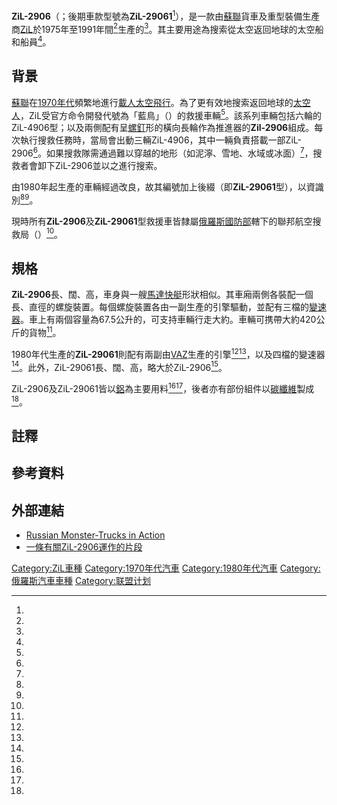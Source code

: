 {{Infobox automobile
| name         = ZiL-2906 / ZiL-29061
| image        = ЗиЛ-29061 - учение поисково-спасательного отряда по обнаружению и эвакуации экипажа космического корабля «Союз ТМА» 01.jpg
| caption      = 一名工人正在檢修一輛 ZiL-29061 型，後方的車輛全為可搭載 ZiL-29061 的 ZiL-49061 型
| manufacturer = [[ZiL|ZiL]]
| assembly     = {{flag|蘇聯}}
| production   = 1975年−1979年（ZiL-2906）<ref group="參" name="voprosik" /><br />1980年−1991年（ZiL-29061）<ref group="參" name="ukinteh" />
| layout       = 由兩側螺旋裝置推進，雙引擎及雙變速器
| length       = {{convert|3.8|m|ft}}（ZiL-2906）<br />{{convert|4.9|m|ft}}（ZiL-29061）
| width        = {{convert|2.3|m|ft}}（ZiL-2906）<br />{{convert|2.4|m|ft}}（ZiL-29061）
| height       = {{convert|1.97|m|ft}}（ZiL-2906）<br />{{convert|2.2|m|ft}}（ZiL-29061）
| weight       = 2公噸（ZiL-29061）
| 最高速度     = {{convert|65|kph|mph|abbr=on}}（平地）<br />{{convert|45|kph|mph|abbr=on}}（雪地）<br />{{convert|20|kph|mph|abbr=on}}（沼澤）<br />{{convert|16|kph|mph|abbr=on}}（水面）<br />（來源：<ref group="參" name="unique-autos" />）
| related      = Zil-4904（同為螺旋推進車輛）<br />ZiL-4906 / ZiL-49061（搭載車）
}}
'''ZiL-2906'''（{{lang-ru|'''ЗИЛ-2906'''}}；後期車款型號為'''ZiL-29061'''{{NoteTag|有些文獻<ref group="參" name="5koleso" /><ref group="參" name="diseno" />仍以ZiL-2906指稱後期生產的車輛。}}<ref group="參" name="voprosik" />），是一款由[[蘇聯|蘇聯]]貨車及重型裝備生產商[[ZiL|ZiL]]於1975年至1991年間<ref group="參" name="5koleso" group="參" />生產的{{tsl|en|Screw-propelled vehicle|螺旋推進車輛}}<ref group="參" name="wired" />。其主要用途為搜索從太空返回地球的太空船和船員<ref group="參" name="ukinteh" />。

== 背景 ==
[[蘇聯|蘇聯]]在[[1970年代|1970年代]]頻繁地進行[[蘇聯太空計劃|載人太空飛行]]。為了更有效地搜索返回地球的[[太空人|太空人]]，ZiL受官方命令{{NoteTag|有俄文文獻<ref group="參" name="ukinteh" />稱此計劃由[[科羅廖夫|科羅廖夫]]親自指令研發，但科羅廖夫早於ZiL-2906首次投產前九年去世。}}開發代號為「藍鳥」（{{lang-ru|Синяя птица}}）的救援車輛<ref name="5koleso" group="參" />。該系列車輛包括六輪的ZiL-4906型；以及兩側配有呈[[螺釘|螺釘]]形的橫向長輪作為推進器的'''Zil-2906'''組成。每次執行搜救任務時，當局會出動三輛ZiL-4906，其中一輛負責搭載一部ZiL-2906{{NoteTag|ZiL-2906不適合於路面行走<ref name="5koleso" group="參" />，故必須先由ZiL-4906（或'''ZiL-49061'''）接載。}}<ref group="參" name="unique-autos" />。如果搜救隊需通過難以穿越的地形（如泥濘、雪地、水域或冰面）<ref group="參" name="diseno" />，搜救者會卸下ZiL-2906並以之進行搜索。

由1980年起生產的車輛經過改良，故其編號加上後綴（即'''ZiL-29061'''型），以資識別<ref group="參" name="voprosik" /><ref group="參" name="ukinteh" />。

現時所有'''ZiL-2906'''及'''ZiL-29061'''型救援車皆隸屬[[俄羅斯國防部|俄羅斯國防部]]轄下的聯邦航空搜救局（{{lang-ru|Федерального управления авиационно-космического поиска и спасания}}）<ref name="5koleso" group="參" />。

== 規格 ==
'''ZiL-2906'''長{{convert|3.8|m|ft}}、闊{{convert|2.3|m|ft}}、高{{convert|1.97|m|ft}}，車身與一艘[[馬達快艇|馬達快艇]]形狀相似。其車廂兩側各裝配一個長{{convert|2.9|m|ft}}、直徑{{convert|0.86|m|ft}}的螺旋裝置。每個螺旋裝置各由一副{{tsl|ru|МеМЗ|МеМЗ}}生產的{{convert|37|kW|hp}}引擎驅動，並配有三檔的[[變速器|變速器]]。車上有兩個容量為67.5公升的{{tsl|en|Fuel tank|燃料缸}}，可支持車輛行走大約{{convert|100|km|mi}}。車輛可携帶大約420公斤的貨物<ref group="參" name="voprosik" />。

1980年代生產的'''ZiL-29061'''則配有兩副由[[AvtoVAZ|VAZ]]生產的{{convert|70|hp|kW}}引擎<ref group="參" name="ukinteh" /><ref group="參" name="unique-autos" />，以及四檔的變速器<ref group="參" name="diseno" />。此外，ZiL-29061長{{convert|4.9|m|ft}}、闊{{convert|2.4|m|ft}}、高{{convert|2.2|m|ft}}，略大於ZiL-2906<ref group="參" name="voprosik" />。

ZiL-2906及ZiL-29061皆以[[鋁|鋁]]為主要用料<ref group="參" name="voprosik" /><ref group="參" name="ukinteh" />，後者亦有部份組件以[[碳纖維|碳纖維]]製成<ref group="參" name="ukinteh" />。

== 註釋 == 
{{reflist|group="註"}}

== 參考資料 ==
{{reflist|group="參"|refs=
<ref group="參" name="5koleso">{{cite web|url=http://5koleso.ru/articles/obz/neobychnye-vnedorozhniki|title=Необычные внедорожники, о которых вы не знали|publisher=5 колесо|date=2014-08-21|accessdate=2017-07-02|language=ru|archive-date=2019-08-02|archive-url=https://web.archive.org/web/20190802104929/http://5koleso.ru/articles/obz/neobychnye-vnedorozhniki|dead-url=no}}</ref>
<ref group="參" name="diseno">{{cite web|url=http://www.diseno-art.com/news_content/2014/05/zil-2906-cosmonaut-recovery-vehicle|archiveurl=https://web.archive.org/web/20140529091228/http://www.diseno-art.com/news_content/2014/05/zil-2906-cosmonaut-recovery-vehicle/|title=ZiL-2906 Cosmonaut Recovery Vehicle|website=www.diseno-art.com|date=2014-05-27|archivedate=2014-05-29|accessdate=2017-07-02|language=en|deadurl=yes}}</ref>
<ref group="參" name="voprosik">{{cite web|url=http://voprosik.net/shnekoxod-zil-2906/|title=Шнекоход ЗИЛ-2906|publisher=ВОПРОСИК|date=2012-01-18|accessdate=2017-07-02|language=ru|archive-url=https://web.archive.org/web/20151222094431/http://voprosik.net/shnekoxod-zil-2906/|archive-date=2015-12-22|dead-url=yes}}</ref>
<ref group="參" name="ukinteh">{{cite web|url=http://unikteh.ru/2011/shnekohod-shneko-rotornyj-vezdexod/|title=Шнекоход – Шнеко-роторный вездеход|author=Вездеходы|website=unikteh.ru|date=2011-03-30|accessdate=2017-07-02|language=ru|archive-date=2018-02-12|archive-url=https://web.archive.org/web/20180212034755/http://unikteh.ru/2011/shnekohod-shneko-rotornyj-vezdexod/|dead-url=no}}</ref>
<ref group="參" name="unique-autos">{{cite web|url=http://unique-autos.ru/blog/prototypes/211.html|title=Шнеко-роторные вездеходы ЗИЛ|website=unique-autos.ru|date=2010-12-11|accessdate=2017-07-02|language=ru|archive-date=2022-03-30|archive-url=https://web.archive.org/web/20220330061100/http://unique-autos.ru/blog/prototypes/211.html|dead-url=no}}</ref>
<ref group="參" name="wired">{{cite web|url=https://www.wired.com/2007/07/zil-29061-russi/|title=ZIL-29061: Russian Screw Powered Vehicle|author=Charlie Sorrel|website=wired.com|date=2007-05-07|accessdate=2017-06-21|language=en|archive-date=2017-10-21|archive-url=https://web.archive.org/web/20171021003739/https://www.wired.com/2007/07/zil-29061-russi/|dead-url=no}}</ref>
}}

== 外部連結 ==
* [http://englishrussia.com/?p=1160 Russian Monster-Trucks in Action] {{Wayback|url=http://englishrussia.com/?p=1160 |date=20100211110026 }} {{en}}
* [https://www.youtube.com/watch?v=tWL0kdescXk 一條有關ZiL-2906運作的片段] {{Wayback|url=https://www.youtube.com/watch?v=tWL0kdescXk |date=20201121215540 }} {{ru}}
[[Category:ZiL車種|Category:ZiL車種]]
[[Category:1970年代汽車|Category:1970年代汽車]]
[[Category:1980年代汽車|Category:1980年代汽車]]
[[Category:俄羅斯汽車車種|Category:俄羅斯汽車車種]]
[[Category:联盟计划|Category:联盟计划]]